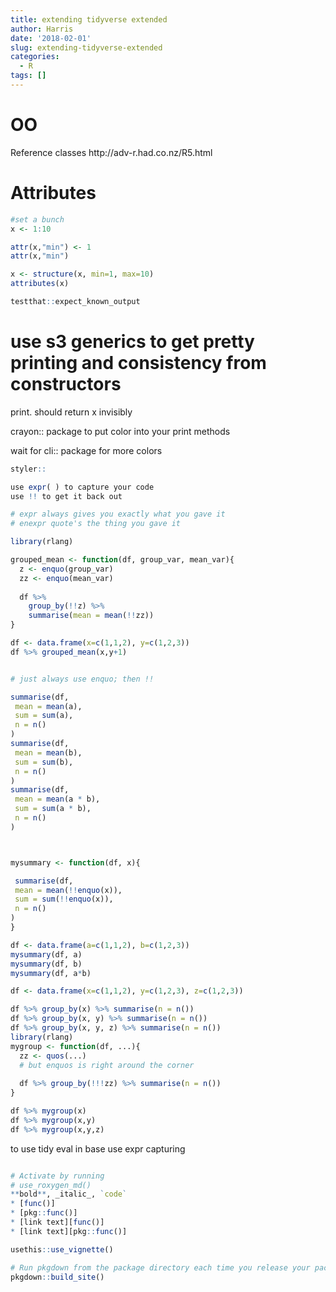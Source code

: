 ```yaml
---
title: extending tidyverse extended
author: Harris
date: '2018-02-01'
slug: extending-tidyverse-extended
categories:
  - R
tags: []
---
```


# OO
Reference classes
http://adv-r.had.co.nz/R5.html

# Attributes
```r
#set a bunch
x <- 1:10

attr(x,"min") <- 1
attr(x,"min")

x <- structure(x, min=1, max=10)
attributes(x)
```

```r
testthat::expect_known_output
```

# use s3 generics to get pretty printing and consistency from constructors
print.<class> 
  should return x invisibly

crayon:: package to put color into your print methods

wait for cli:: package for more colors

```r
styler::
```


```r
use expr( ) to capture your code
use !! to get it back out

# expr always gives you exactly what you gave it
# enexpr quote's the thing you gave it

```

```r
library(rlang)

grouped_mean <- function(df, group_var, mean_var){
  z <- enquo(group_var)
  zz <- enquo(mean_var)
  
  df %>% 
    group_by(!!z) %>% 
    summarise(mean = mean(!!zz))
}

df <- data.frame(x=c(1,1,2), y=c(1,2,3))
df %>% grouped_mean(x,y+1)


# just always use enquo; then !!


```

```r
summarise(df,
 mean = mean(a),
 sum = sum(a),
 n = n()
)
summarise(df,
 mean = mean(b),
 sum = sum(b),
 n = n()
)
summarise(df,
 mean = mean(a * b),
 sum = sum(a * b),
 n = n()
)



mysummary <- function(df, x){

 summarise(df,
 mean = mean(!!enquo(x)),
 sum = sum(!!enquo(x)),
 n = n()
)
}

df <- data.frame(a=c(1,1,2), b=c(1,2,3))
mysummary(df, a)
mysummary(df, b)
mysummary(df, a*b)

```

```r
df <- data.frame(x=c(1,1,2), y=c(1,2,3), z=c(1,2,3))

df %>% group_by(x) %>% summarise(n = n())
df %>% group_by(x, y) %>% summarise(n = n())
df %>% group_by(x, y, z) %>% summarise(n = n())
library(rlang)
mygroup <- function(df, ...){
  zz <- quos(...)
  # but enquos is right around the corner
  
  df %>% group_by(!!!zz) %>% summarise(n = n())
}

df %>% mygroup(x)
df %>% mygroup(x,y)
df %>% mygroup(x,y,z)


```

to use tidy eval in base use expr capturing
```r

```

```r
# Activate by running
# use_roxygen_md()
**bold**, _italic_, `code`
* [func()]
* [pkg::func()]
* [link text][func()]
* [link text][pkg::func()]
```

```r
usethis::use_vignette()
```

```r
# Run pkgdown from the package directory each time you release your package:
pkgdown::build_site()
```

